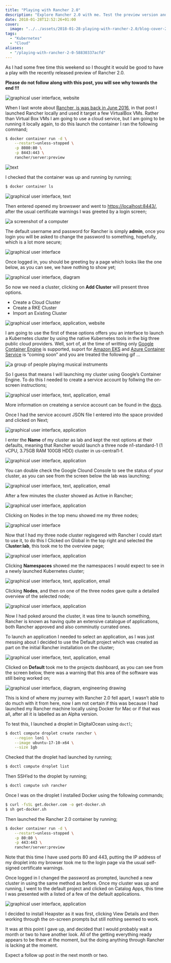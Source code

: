 ```yaml
---
title: "Playing with Rancher 2.0"
description: "Explore Rancher 2.0 with me. Test the preview version and discover its features & limitations."
date: 2018-01-28T12:52:26+01:00
cover:
  image: "../../assets/2018-01-28-playing-with-rancher-2.0/blog-cover-2018-01-28-playing-with-rancher-2.0.png"
tags:
  - "Kubernetes"
  - "Cloud"
aliases:
  - "/playing-with-rancher-2-0-58830337acfd"
---
```


As I had some free time this weekend so I thought it would be good to have a play with the recently released preview of Rancher 2.0.

**Please do not follow along with this post, you will see why towards the end !!!**

<Img src="/assets/2018-01-28-playing-with-rancher-2.0/img/2018-01-28_playing-with-rancher-2.0_1.png" alt="graphical user interface, website" />

When I last wrote about [Rancher, is was back in June 2016](https://media-glass.es/launching-a-local-rancher-cluster-1422b89b0477), in that post I launched Rancher locally and used it target a few VirtualBox VMs. Rather than Virtual Box VMs I am going to use a cloud service, but I am going to be running it locally again, to do this launch the container I ran the following command;

```bash frame="terminal" title="Playing with Rancher 2.0 1/7"
$ docker container run -d \
    --restart=unless-stopped \
    -p 8080:80 \
    -p 8443:443 \
    rancher/server:preview
```


<Img src="/assets/2018-01-28-playing-with-rancher-2.0/img/2018-01-28_playing-with-rancher-2.0_2.png" alt="text" />

I checked that the container was up and running by running;

```bash frame="terminal" title="Playing with Rancher 2.0 2/7"
$ docker container ls
```


<Img src="/assets/2018-01-28-playing-with-rancher-2.0/img/2018-01-28_playing-with-rancher-2.0_3.png" alt="graphical user interface, text" />

Then entered opened my browswer and went to [https://localhost:8443/](https://localhost:8443/), after the usual certificate warnings I was greeted by a login screen;

<Img src="/assets/2018-01-28-playing-with-rancher-2.0/img/2018-01-28_playing-with-rancher-2.0_4.png" alt="a screenshot of a computer" />

The default username and password for Rancher is simply **admin**, once you login you will be asked to change the password to something, hopefully, which is a lot more secure;

<Img src="/assets/2018-01-28-playing-with-rancher-2.0/img/2018-01-28_playing-with-rancher-2.0_5.png" alt="graphical user interface" />

Once logged in, you should be greeting by a page which looks like the one below, as you can see, we have nothing to show yet;

<Img src="/assets/2018-01-28-playing-with-rancher-2.0/img/2018-01-28_playing-with-rancher-2.0_6.png" alt="graphical user interface, diagram" />

So now we need a cluster, clicking on **Add Cluster** will present three options.

- Create a Cloud Cluster
- Create a RKE Cluster
- Import an Existing Cluster

<Img src="/assets/2018-01-28-playing-with-rancher-2.0/img/2018-01-28_playing-with-rancher-2.0_7.png" alt="graphical user interface, application, website" />

I am going to use the first of these options offers you an interface to launch a Kubernetes cluster by using the native Kubernetes tools in the big three public cloud providers. Well, sort of, at the time of writting only [Google Container Engine](https://cloud.google.com/kubernetes-engine/) is supported, suport for [Amazon EKS](https://aws.amazon.com/eks/) and [Azure Container Service](https://azure.microsoft.com/en-gb/services/container-service/) is “coming soon” and you are treated the following gif …

<Img src="/assets/2018-01-28-playing-with-rancher-2.0/img/2018-01-28_playing-with-rancher-2.0_8.gif" alt="a group of people playing musical instruments" />

So I guess that means I will launching my cluster using Google’s Container Engine. To do this I needed to create a service account by follwing the on-screen instructions;

<Img src="/assets/2018-01-28-playing-with-rancher-2.0/img/2018-01-28_playing-with-rancher-2.0_9.png" alt="graphical user interface, text, application, email" />

More information on createing a service account can be found in the [docs](https://cloud.google.com/compute/docs/access/create-enable-service-accounts-for-instances).

Once I had the service account JSON file I entered into the space provided and clicked on Next;

<Img src="/assets/2018-01-28-playing-with-rancher-2.0/img/2018-01-28_playing-with-rancher-2.0_10.png" alt="graphical user interface, application" />

I enter the **Name** of my cluster as lab and kept the rest options at their defaults, meaning that Rancher would launch a three node n1-standard-1 (1 vCPU, 3.75GB RAM 100GB HDD) cluster in us-central1-f.

<Img src="/assets/2018-01-28-playing-with-rancher-2.0/img/2018-01-28_playing-with-rancher-2.0_11.png" alt="graphical user interface, application" />

You can double check the Google Clound Console to see the status of your cluster, as you can see from the screen below the lab was launching;

<Img src="/assets/2018-01-28-playing-with-rancher-2.0/img/2018-01-28_playing-with-rancher-2.0_12.png" alt="graphical user interface, text, application, email" />

After a few minutes the cluster showed as Active in Rancher;

<Img src="/assets/2018-01-28-playing-with-rancher-2.0/img/2018-01-28_playing-with-rancher-2.0_13.png" alt="graphical user interface, application" />

Clicking on Nodes in the top menu showed me my three nodes;

<Img src="/assets/2018-01-28-playing-with-rancher-2.0/img/2018-01-28_playing-with-rancher-2.0_14.png" alt="graphical user interface" />

Now that I had my three node cluster regisgered with Rancher I could start to use it, to do this I Clicked on Global in the top right and selected the C**luster:lab**, this took me to the overview page;

<Img src="/assets/2018-01-28-playing-with-rancher-2.0/img/2018-01-28_playing-with-rancher-2.0_15.png" alt="graphical user interface, application" />

Clicking **Namespaces** showed me the namespaces I would expect to see in a newly launched Kubernetes cluster;

<Img src="/assets/2018-01-28-playing-with-rancher-2.0/img/2018-01-28_playing-with-rancher-2.0_16.png" alt="graphical user interface, text, application, email" />

Clicking **Nodes**, and then on one of the three nodes gave quite a detailed overview of the selected node;

<Img src="/assets/2018-01-28-playing-with-rancher-2.0/img/2018-01-28_playing-with-rancher-2.0_17.png" alt="graphical user interface, application" />

Now I had poked around the cluster, it was time to launch something, Rancher is known as having quite an extensive catalogue of applications, both Rancher approved and also comminutiy currated ones.

To launch an application I needed to select an application, as I was just messing about I decided to use the Default project which was created as part on the initial Rancher installation on the cluster;

<Img src="/assets/2018-01-28-playing-with-rancher-2.0/img/2018-01-28_playing-with-rancher-2.0_18.png" alt="graphical user interface, text, application, email" />

Clicked on **Default** took me to the projects dashboard, as you can see from the screen below, there was a warning that this area of the software was still being worked on;

<Img src="/assets/2018-01-28-playing-with-rancher-2.0/img/2018-01-28_playing-with-rancher-2.0_19.png" alt="graphical user interface, diagram, engineering drawing" />

This is kind of where my journey with Rancher 2.0 fell apart, I wasn’t able to do much with it from here, now I am not certain if this was because I had launched my Rancher machine locally using Docker for Mac or if that was all, after all it is labelled as an Alpha version.

To test this, I launched a droplet in DigitalOcean using `doctl`;

```bash frame="terminal" title="Playing with Rancher 2.0 3/7"
$ doctl compute droplet create rancher \
    --region lon1 \
    --image ubuntu-17-10-x64 \
    --size 1gb
```


Checked that the droplet had launched by running;

```bash frame="terminal" title="Playing with Rancher 2.0 4/7"
$ doctl compute droplet list
```


Then SSH’ed to the droplet by running;

```bash frame="terminal" title="Playing with Rancher 2.0 5/7"
$ doctl compute ssh rancher
```


Once I was on the droplet I installed Docker using the following commands;

```bash frame="terminal" title="Playing with Rancher 2.0 6/7"
$ curl -fsSL get.docker.com -o get-docker.sh
$ sh get-docker.sh
```


Then launched the Rancher 2.0 container by running;

```bash frame="terminal" title="Playing with Rancher 2.0 7/7"
$ docker container run -d \
    --restart=unless-stopped \
    -p 80:80 \
    -p 443:443 \
    rancher/server:preview
```


Note that this time I have used ports 80 and 443, putting the IP address of my droplet into my browser took me to the login page via the usual self-signed certificate warnings.

Once logged in I changed the password as prompted, launched a new cluster in using the same method as before. Once my cluster was up and running, I went to the default project and clicked on Catalog Apps, this time I was presented with a listed of a few of the default applications.

<Img src="/assets/2018-01-28-playing-with-rancher-2.0/img/2018-01-28_playing-with-rancher-2.0_20.png" alt="graphical user interface, application" />

I decided to install Heapster as it was first, clicking View Details and then working through the on-screen prompts but still nothing seemed to work.

It was at this point I gave up, and decided that I would probably wait a month or two to have another look. All of the getting everything ready appears to be there at the moment, but the doing anything through Rancher is lacking at the moment.

Expect a follow up post in the next month or two.
